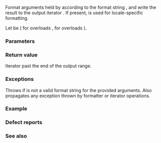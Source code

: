 {{cpp/title|vformat_to}}
{{cpp/utility/format/navbar}}

{{dcl begin}}
{{dcl header|format}}
{{dcl|num=1|since=c++20|1=
template&lt; class OutputIt &gt;
OutputIt vformat_to( OutputIt out, std::string_view fmt, std::format_args args );
}}
{{dcl|num=2|since=c++20|1=
template&lt; class OutputIt &gt;
OutputIt vformat_to( OutputIt out, std::wstring_view fmt, std::wformat_args args );
}}
{{dcl|num=3|since=c++20|1=
template&lt; class OutputIt &gt;
OutputIt vformat_to( OutputIt out, const std::locale&amp; loc,
                     std::string_view fmt, std::format_args args );
}}
{{dcl|num=4|since=c++20|1=
template&lt; class OutputIt &gt;
OutputIt vformat_to( OutputIt out, const std::locale&amp; loc,
                     std::wstring_view fmt, std::wformat_args args );
}}
{{dcl end}}

Format arguments held by {{c|args}} according to the format string {{c|fmt}}, and write the result to the output iterator {{c|out}}. If present, {{c|loc}} is used for locale-specific formatting.

Let {{tt|CharT}} be {{c/core|decltype(fmt)::char_type}} ({{c/core|char}} for overloads {{v|1,3}}, {{c/core|wchar_t}} for overloads {{v|2,4}}).

{{cpp/enable if|plural=true|
{{tt|OutputIt}} satisfies the concept {{c/core|std::output_iterator&lt;const CharT&amp;&gt;}}.}}
{{cpp/precondition|
{{tt|OutputIt}} must model (meet the semantic requirements of) the concept {{c/core|std::output_iterator&lt;const CharT&amp;&gt;}}, and {{c/core|std::formatter&lt;Ti, CharT&gt;}} must meet the {{named req|Formatter}} requirements for any {{tt|Ti}} in the type of arguments.}}

===Parameters===
{{par begin}}
{{par|out|iterator to the output buffer}}
{{par|fmt|{{cpp/utility/format/format string}}}}
{{par|args|arguments to be formatted}}
{{par|loc|{{lc|std::locale}} used for locale-specific formatting}}
{{par end}}

===Return value===
Iterator past the end of the output range.

===Exceptions===
Throws {{lc|std::format_error}} if {{c|fmt}} is not a valid format string for the provided arguments. Also propagates any exception thrown by formatter or iterator operations.

===Example===
{{example
|code=
|output=
}}

===Defect reports===
{{dr list begin}}
{{dr list item|paper=P2216R3|std=C++20|before=type of {{c|args}} is parameterized on {{tt|OutputIt}}|after=not parameterized}}
{{dr list end}}

===See also===

{{langlinks|es|ja|ru|zh}}